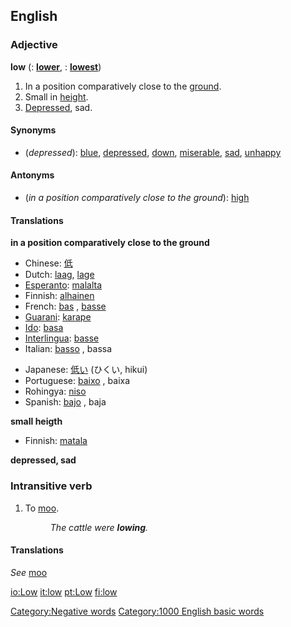 ==English==

===Adjective===
'''low'''  ({{compar}}: '''[[lower]]''', {{superl}}: '''[[lowest]]''')
# In a position comparatively close to the [[ground]].
# Small in [[height]].
# [[Depressed]], sad.

====Synonyms====
*(''depressed''): [[blue]], [[depressed]], [[down]], [[miserable]], [[sad]], [[unhappy]]

====Antonyms====
*(''in a position comparatively close to the ground''): [[high]]

====Translations====

'''in a position comparatively close to the ground'''
{{top}}
*Chinese: [[低]]
*Dutch: [[laag]], [[lage]]
*[[Esperanto]]: [[malalta]]
*Finnish: [[alhainen]]
*French: [[bas]] {{m}}, [[basse]] {{f}}
*[[Guarani]]: [[karape]]
*[[Ido]]: [[basa]]
*[[Interlingua]]: [[basse]]
*Italian: [[basso]] {{m}}, bassa {{f}}
{{mid}}
*Japanese: [[低い]] (ひくい, hikui)
*Portuguese: [[baixo]] {{m}}, baixa {{f}}
*Rohingya: [[niso]]
*Spanish: [[bajo]] {{m}}, baja {{f}}
{{bottom}}

'''small heigth'''
{{top}}
*Finnish: [[matala]]
{{mid}}
{{bottom}}

'''depressed, sad'''
{{top}}
{{mid}}
{{bottom}}

===Intransitive verb===
{{en-infl-reg-consonant|low||}}
# To [[moo]].
#:''The cattle were '''lowing'''.''

====Translations====
''See'' [[moo]]

[[Category:Negative words]]

[[Category:1000 English basic words]]

[[io:Low]]
[[it:low]]
[[pt:Low]]
[[fi:low]]